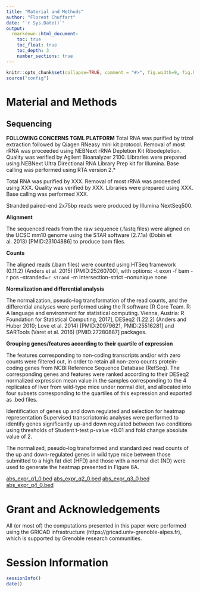 ```yaml
---
title: "Material and Methods"
author: "Florent Chuffart"
date: "`r Sys.Date()`"
output:
  rmarkdown::html_document:
    toc: true
    toc_float: true
    toc_depth: 3
    number_sections: true
---
```



```r
knitr::opts_chunk$set(collapse=TRUE, comment = "#>", fig.width=9, fig.height=6, eval=TRUE, echo=FALSE, results="hide")
source("config")
```



# Material and Methods



## Sequencing

**FOLLOWING CONCERNS TGML PLATFORM** Total RNA was purified by trizol extraction followed by Qiagen RNeasy mini kit protocol. 
Removal of most rRNA was proceeded using NEBNext rRNA Depletion Kit Ribodepletion. 
Quality was verified by Agilent Bioanalyzer 2100. 
Libraries were prepared using NEBNext Ultra Directional RNA Library Prep kit for Illumina.
Base calling was performed using RTA version 2.*

Total RNA was purified by XXX.
Removal of most rRNA was proceeded using XXX.
Quality was verified by XXX. 
Libraries were prepared using XXX.
Base calling was performed XXX.

Stranded paired-end 2x75bp reads were produced by Illumina NextSeq500. 

**Alignment**

The sequenced reads from the raw sequence (.fastq files) were aligned on the UCSC mm10 genome using the STAR software (2.7.1a) (Dobin et al. 2013) [PMID:23104886] to produce bam files.

**Counts**

The aligned reads (.bam files) were counted using HTSeq framework (0.11.2) (Anders et al. 2015) [PMID:25260700], with options: -t exon -f bam -r pos --stranded=`r strand` -m intersection-strict --nonunique none


**Normalization and differential analysis**

The normalization, pseudo-log transformation of the read counts, and the differential analyses were performed using the R software [R Core Team. R: A language and environment for statistical computing. Vienna, Austria: R Foundation for Statistical Computing, 2017], DESeq2 (1.22.2) (Anders and Huber 2010; Love et al. 2014) [PMID:20979621, PMID:25516281] and SARTools (Varet et al. 2016) [PMID:27280887] packages.

**Grouping genes/features according to their quartile of expression**

The features corresponding to non-coding transcripts and/or with zero counts were filtered out, in order to retain all non-zero counts protein-coding genes from NCBI Reference Sequence Database (RefSeq). The corresponding genes and features were ranked according to their DESeq2 normalized expression mean value in the samples corresponding to the 4 replicates of liver from wild-type mice under normal diet, and allocated into four subsets corresponding to the quartiles of this expression and exported as .bed files.

Identification of genes up and down regulated and selection for heatmap representation
Supervised transcriptomic analyses were performed to identify genes significantly up-and down regulated between two conditions using thresholds of Student t-test p-value <0.01 and fold change absolute value of 2.

The normalized, pseudo-log transformed and standardized read counts of the up and down-regulated genes in wild type mice between those submitted to a high fat diet (HFD) and those with a normal diet (ND) were used to generate the heatmap presented in Figure 6A.

[abs_expr_q1_0.bed](./abs_expr_q1_0.bed) 
[abs_expr_q2_0.bed](./abs_expr_q2_0.bed)
[abs_expr_q3_0.bed](./abs_expr_q3_0.bed)
[abs_expr_q4_0.bed](./abs_expr_q4_0.bed)




# Grant and Acknowledgements

All (or most of) the computations presented in this paper were performed using the GRICAD infrastructure (https://gricad.univ-grenoble-alpes.fr), which is supported by Grenoble research communities.


# Session Information

```r
sessionInfo()
date()
```




























